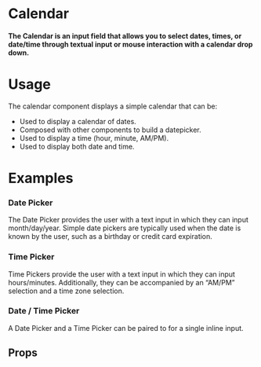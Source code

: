 
<Meta title="Data Entry|Calendar" component={Calendar} />

# Calendar

#### The Calendar is an input field that allows you to select dates, times, or date/time through textual input or mouse interaction with a calendar drop down.

<Preview withToolbar>
  <Story name="Calendar">
    <Form>
      <Calendar
        id="date"
        type="date"
        label="Date Input Label"
        helpText="Hang in there, buddy, I'm here to help!"
      />
      <Calendar
        id="time"
        type="time"
        label="Time Input Label"
        helpText="Hang in there, buddy, I'm here to help!"
      />
      <Calendar
        id="datetime"
        type="datetime"
        label="Date-Time Input Label"
        helpText="Hang in there, buddy, I'm here to help!"
      />
    </Form>
  </Story>
</Preview>

# Usage

The calendar component displays a simple calendar that can be:

- Used to display a calendar of dates.
- Composed with other components to build a datepicker.
- Used to display a time (hour, minute, AM/PM).
- Used to display both date and time.

# Examples

### Date Picker

The Date Picker provides the user with a text input in which they can input month/day/year. Simple date pickers are typically used when the date is known by the user, such as a birthday or credit card expiration.

<Preview>
  <Story name="Date Picker">
    <Form>
      <Calendar
        id="dateDefault"
        type="date"
        label="Date Input Label"
        helpText="Hang in there, buddy, I'm here to help!"
      />
      <Calendar
        id="dateRequired"
        type="date"
        label="Date Input Label (required)"
        helpText="Hang in there, buddy, I'm here to help!"
        isRequired
      />
      <Calendar
        id="dateDisabled"
        type="date"
        label="Date Input Label"
        helpText="Hang in there, buddy, I'm here to help!"
        disabled
      />
      <Calendar
        id="dateError"
        type="date"
        label="Date Input Label"
        helpText="Hang in there, buddy, I'm here to help!"
        error
      />
      <Calendar
        id="dateError"
        type="date"
        label="Date Input Label"
        helpText="Hang in there, buddy, I'm here to help!"
        warning="This is a warning"
      />
    </Form>
  </Story>
</Preview>

### Time Picker

Time Pickers provide the user with a text input in which they can input hours/minutes. Additionally, they can be accompanied by an “AM/PM” selection and a time zone selection.

<Preview>
  <Story name="Time Picker">
    <Form>
      <Calendar
        id="timeDefault"
        type="time"
        label="Time Input Label"
        helpText="Hang in there, buddy, I'm here to help!"
      />
      <Calendar
        id="timeRequired"
        type="time"
        label="Time Input Label (required)"
        helpText="Hang in there, buddy, I'm here to help!"
        isRequired
      />
      <Calendar
        id="timeDisabled"
        type="time"
        label="Time Input Label"
        helpText="Hang in there, buddy, I'm here to help!"
        disabled
      />
      <Calendar
        id="timeError"
        type="time"
        label="Time Input Label"
        helpText="Hang in there, buddy, I'm here to help!"
        error="Don't sweat it...we can fix this!"
      />
    </Form>
  </Story>
</Preview>

### Date / Time Picker

A Date Picker and a Time Picker can be paired to for a single inline input.

<Preview>
  <Story name="Date / Time Picker">
    <Form>
      <Calendar
        id="datetimeDefault"
        type="datetime"
        label="Date-Time Input Label"
        helpText="Hang in there, buddy, I'm here to help!"
      />
      <Calendar
        id="dateTimeRequired"
        type="datetime"
        label="Date-Time Input Label (required)"
        helpText="Hang in there, buddy, I'm here to help!"
        isRequired
      />
      <Calendar
        id="datetimeDisabled"
        type="datetime"
        label="Date-Time Input Label"
        helpText="Hang in there, buddy, I'm here to help!"
        disabled
      />
      <Calendar
        id="dateTimeError"
        type="datetime"
        label="Date-Time Input Label"
        helpText="Hang in there, buddy, I'm here to help!"
        error="Don't sweat it...we can fix this!"
      />
    </Form>
  </Story>
</Preview>

## Props

<Props of={Calendar} />
